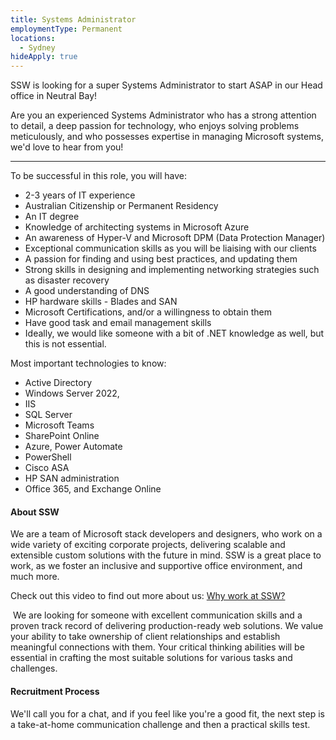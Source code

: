 ```yaml
---
title: Systems Administrator
employmentType: Permanent
locations:
  - Sydney
hideApply: true
---
```


SSW is looking for a super Systems Administrator to start ASAP in our Head office in Neutral Bay!

Are you an experienced Systems Administrator who has a strong attention to detail, a deep passion for technology, who enjoys solving problems meticulously, and who possesses expertise in managing Microsoft systems, we'd love to hear from you!

***

To be successful in this role, you will have:

* 2-3 years of IT experience
* Australian Citizenship or Permanent Residency
* An IT degree
* Knowledge of architecting systems in Microsoft Azure
* An awareness of Hyper-V and Microsoft DPM (Data Protection Manager)
* Exceptional communication skills as you will be liaising with our clients
* A passion for finding and using best practices, and updating them
* Strong skills in designing and implementing networking strategies such as disaster recovery
* A good understanding of DNS
* HP hardware skills - Blades and SAN
* Microsoft Certifications, and/or a willingness to obtain them
* Have good task and email management skills
* Ideally, we would like someone with a bit of .NET knowledge as well, but this is not essential.

Most important technologies to know: 

* Active Directory
* Windows Server 2022,
* IIS
* SQL Server
* Microsoft Teams
* SharePoint Online
* Azure, Power Automate
* PowerShell
* Cisco ASA
* HP SAN administration
* Office 365, and Exchange Online

#### About SSW

We are a team of Microsoft stack developers and designers, who work on a wide variety of exciting corporate projects, delivering scalable and extensible custom solutions with the future in mind. SSW is a great place to work, as we foster an inclusive and supportive office environment, and much more. 

Check out this video to find out more about us: [Why work at SSW?](https://youtu.be/1ne75o4degg) 

 We are looking for someone with excellent communication skills and a proven track record of delivering production-ready web solutions. We value your ability to take ownership of client relationships and establish meaningful connections with them. Your critical thinking abilities will be essential in crafting the most suitable solutions for various tasks and challenges.

#### Recruitment Process 

We'll call you for a chat, and if you feel like you're a good fit, the next step is a take-at-home communication challenge and then a practical skills test. 
